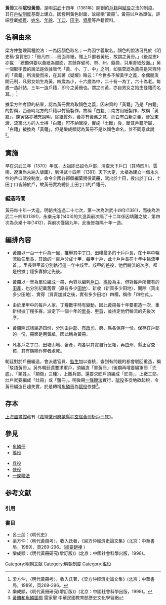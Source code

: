 '''黃冊'''又稱'''賦役黃冊'''，是明[[洪武|洪武]]十四年（1381年）開創的[[戶籍|戶籍]]與[[賦役|賦役]]之法的制度。其在[[戶帖制度|戶帖制度]]基礎上建立，因套用黃色封面，故總稱“黃冊”。黃冊以戶為單位，詳細登載[[鄉貫|鄉貫]]、[[姓名|姓名]]、[[年齡|年齡]]、[[丁口|丁口]]、[[田宅|田宅]]、[[資產|資產]]等戶籍資料。

==名稱由來==
梁方仲整理兩種說法：一為因顏色取名；一為因字義取名。顏色的說法可見於《明史稿‧食貨志》：「冊凡四……冊面青紙，惟上戶部者黃紙，故謂之黃冊。」《後湖志》亦載：「總冊俱要以黃紙為殼面，其餘存留司、府、州、縣冊，只用青紙殼面。」另一個取字義的說法是依據唐代「黃、小、丁、中」之制，如張萱認為黃冊是宋齊時的「黃籍」所演變而來，在其著《疑耀》略云：「今世多不解黃字之義，余偶閱唐開元制，凡男女始生為黃，四歲為小，十六歲為中，二十有一為丁，六十為老。每歲一造計帖，三年一造戶籍，即今之黃冊也。謂之曰黃，亦自男女之始生登籍而名耳。」<ref>梁方仲，〈明代黃冊考〉，收入氏著，《梁方仲經濟史論文集》(北京：中華書局，1989)，頁269-296。</ref>

據梁方仲考證的結果，認為黃冊實為取顏色之義，因宋齊的「黃籍」乃是「白籍」的對稱，西晉時北方的戶籍以竹簡製作，故稱「白籍」；南方用紙製作，故稱「黃籍」。陳寅恪亦補充說明，除紙質外，黃亦有黃舊之意，而白有白新之義，晉室東渡，流寓北方的人士持「白籍」可不納賦役，實施「土斷」後，斷其戶籍所屬，「白籍」被換為「黃籍」。但是欒成顯認為黃冊不是以顏色命名，並不同意此說<ref>欒成顯，《明代黃冊研究(增訂版)》(北京：中國社會科學出版，1998)。</ref>。

==實施==
早在洪武三年（1370）年底，太祖即已詔令戶部，清查天下戶口（其時四川、雲南、遼東尚未納入版圖），到洪武十四年（1381）天下大定，太祖為建立一個永久性的戶口賦役制度，命令全國各郡縣編纂賦役黃冊，賦出於土田，役出於丁口，土田丁口皆歸於戶，故黃冊實為總計土田丁口的戶籍冊。

===編造時間===
黃冊每十年一大造，明朝共造過二十七次，第一次為洪武十四年(1381)，而後為洪武二十四年(1391)，永樂元年(1403)的大造與前次隔了十二年係因靖難之故，第四次為永樂十年(1412)，與前次僅隔九年，此後皆每隔十年一造。

== 編排內容 ==

*黃冊以一百一十戶為一里，推舉其中丁口、田糧最多的十戶戶長，在十年中輪流擔任里長，其餘的一百戶分成十甲，每甲十戶，此十戶戶長在十年中輪流甲首。。里長與甲首分別執行這一年中該里、該甲的差役，他們輪流的次序，都是根據丁糧多寡排定先後。

*黃冊以一里為單位編成一冊，內容以編列[[户籍|戶口]]、[[徭役|徭役]]為主，但對每戶所擁有的[[田產|田產]]，也分別記載舊管（原有多少[[田地|田地]]）、新收（新買多少田地）、開除（買出多少田地）、實得（買賣加減之後，實有多少田地）四欄，稱作「四柱式」。

*由於里甲中的每戶人家，丁糧數字時有變動，因此黃冊每十年要更造一次，重新根據丁糧多寡，派定下一個十年的[[里長|里長]]、[[甲首|甲首]]，並排定他們輪流的先後次序。

*黃冊照式樣編造四份，分別由[[户部_(官署)|戶部]]、[[承宣布政使司|布政司]]、府、縣各保存一份。保存在戶部的一份，冊面是用黃紙，因此稱為黃冊。

*凡各戶之丁口、田塘山地、畜產，均各以其實自行呈報，再由州、縣正官查核，其有隱瞞作弊者處死。

朝廷對於戶冊編造，會派遣官員、[[監生|監生]]加以查核，查到有問題的都會駁回重造，稱「駁語黃冊」。另外朝廷還要求軍戶，須編造「軍黃冊」（後期再增要編軍冊「兜底」、「類姓」、「類衛」三種），上繳兵部。還要求匠戶須編成「匠冊」，上繳工部。灶戶就要編成「灶冊」或「鹽冊」。明後期[[一條鞭法|一條鞭法]]實行，[[賦役|賦役]]多從地畝起稅，令黃冊編造日趨失實，於是轉增[[魚鱗冊|魚鱗冊]]為[[賦役|賦役]]依據<ref>[https://market.cloud.edu.tw/resources/web/1660778 黃冊和魚鱗圖冊] {{Wayback|url=https://market.cloud.edu.tw/resources/web/1660778 |date=20210508015324 }} 雷家聖 中華民國教育部歷史文化學習網</ref>。

== 存本 ==
[[上海圖書館|上海圖書館]]藏有《[[嘉靖徽州府歙縣程玄信黃冊析戶冊底|嘉靖徽州府歙縣程玄信黃冊析戶冊底]]》。

== 參見 ==

*[[魚鱗冊|魚鱗冊]]
*[[徭役|徭役]]

* [[兵役|兵役]]
* [[伕役|伕役]]
* [[一條鞭法|一條鞭法]]

== 参考文献 ==
=== 引用 ===
{{Reflist}}

=== 書目 ===
* 呂士朋：《明代史》
* 梁方仲：〈明代黃冊考〉，收入氏著，《梁方仲經濟史論文集》(北京：中華書局，1989)，頁269-296。([http://okplaymayday.pixnet.net/blog/post/30614710 摘要鏈接] {{Wayback|url=http://okplaymayday.pixnet.net/blog/post/30614710 |date=20210904110526 }})
* 欒成顯：《明代黃冊研究(增訂版)》(北京：中國社會科學出版，1998)。

[[Category:明朝文献|Category:明朝文献]]
[[Category:明朝制度|Category:明朝制度]]
[[Category:徭役|Category:徭役]]